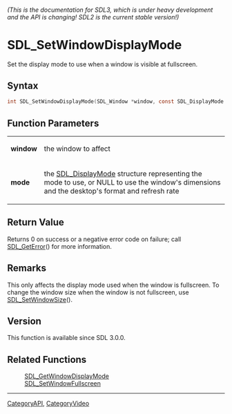 ====== (This is the documentation for SDL3, which is under heavy development and the API is changing! SDL2 is the current stable version!) ======
= SDL_SetWindowDisplayMode =

Set the display mode to use when a window is visible at fullscreen.

== Syntax ==

<syntaxhighlight lang='c'>
int SDL_SetWindowDisplayMode(SDL_Window *window, const SDL_DisplayMode *mode);
</syntaxhighlight>

== Function Parameters ==

{|
|'''window'''
|the window to affect
|-
|'''mode'''
|the [[SDL_DisplayMode]] structure representing the mode to use, or NULL to use the window's dimensions and the desktop's format and refresh rate
|}

== Return Value ==

Returns 0 on success or a negative error code on failure; call
[[SDL_GetError]]() for more information.

== Remarks ==

This only affects the display mode used when the window is fullscreen. To
change the window size when the window is not fullscreen, use
[[SDL_SetWindowSize]]().

== Version ==

This function is available since SDL 3.0.0.

== Related Functions ==

:[[SDL_GetWindowDisplayMode]]
:[[SDL_SetWindowFullscreen]]

----
[[CategoryAPI]], [[CategoryVideo]]


